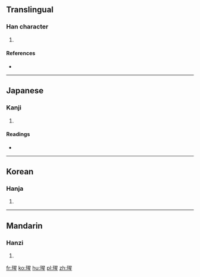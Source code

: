 ==Translingual==

===Han character===
{{Han char|rn=96|rad=玉|as=09|sn=13|four=16115|canj=MGAHM}}

# {{defn|Han|sort=玉09}}

====References====
* {{Han ref|kx=0736.220|dkj=21101|dj=1148.020|hdz=21126.060|uh=7446|ud=29766|bh=DEBC|bd=57020}}

----

==Japanese==

===Kanji===
{{ja-kanji|grade=|rs=玉09}}

# {{defn|lang=ja|sort=玉09}}

====Readings====
* {{ja-readings|on=[[せい]] (sei), [[しょう]] (shō)|kun=|nanori=}}

----

==Korean==

===Hanja===
{{ko-hanja|hangeul=성|eumhun=|rv=seong|mr=sŏng|y=seng}}

# {{defn|lang=ko|sort=玉09}}

----

==Mandarin==

===Hanzi===
{{cmn-hanzi|pin=[[xīng]] ([[xing1]])|wg=hsing<sup>1</sup>}}

# {{defn|lang=cmn|sort=玉09}}

[[fr:瑆]]
[[ko:瑆]]
[[hu:瑆]]
[[pl:瑆]]
[[zh:瑆]]